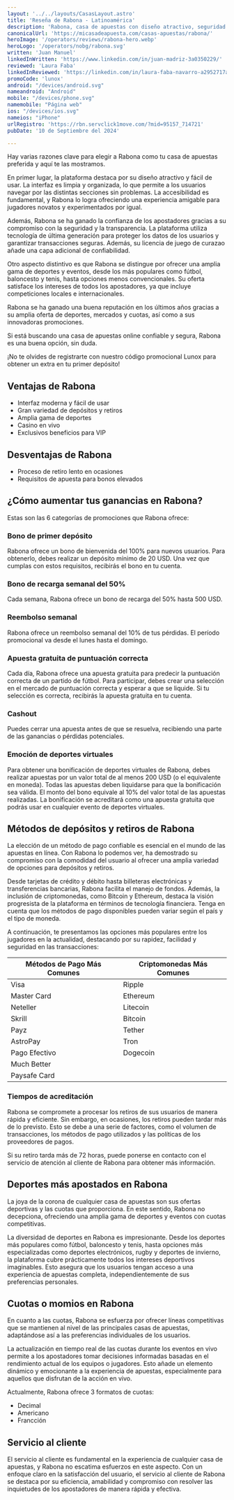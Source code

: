 ```yaml
---
layout: '../../layouts/CasasLayout.astro'
title: 'Reseña de Rabona - Latinoamérica'
description: 'Rabona, casa de apuestas con diseño atractivo, seguridad garantizada, amplia variedad de deportes y promociones innovadoras.'
canonicalUrl: 'https://micasadeapuesta.com/casas-apuestas/rabona/'
heroImage: '/operators/reviews/rabona-hero.webp'
heroLogo: '/operators/nobg/rabona.svg'
written: 'Juan Manuel'
linkedInWritten: 'https://www.linkedin.com/in/juan-madriz-3a0350229/'
reviewed: 'Laura Faba'
linkedInReviewed: 'https://linkedin.com/in/laura-faba-navarro-a2952717a/'
promoCode: 'lunox'
android: "/devices/android.svg"
nameandroid: "Android"
mobile: "/devices/phone.svg"
namemobile: "Página web"
ios: "/devices/ios.svg"
nameios: "iPhone"
urlRegistro: 'https://rbn.servclick1move.com/?mid=95157_714721'
pubDate: '10 de Septiembre del 2024'

---
```


<div class="prose">

Hay varias razones clave para elegir a Rabona como tu casa de apuestas preferida y aquí te las mostramos.

En primer lugar, la plataforma destaca por su diseño atractivo y fácil de usar. La interfaz es limpia y organizada, lo que permite a los usuarios navegar por las distintas secciones sin problemas. La accesibilidad es fundamental, y Rabona lo logra ofreciendo una experiencia amigable para jugadores novatos y experimentados por igual.

Además, Rabona se ha ganado la confianza de los apostadores gracias a su compromiso con la seguridad y la transparencia. La plataforma utiliza tecnología de última generación para proteger los datos de los usuarios y garantizar transacciones seguras. Además, su licencia de juego de curazao añade una capa adicional de confiabilidad.

Otro aspecto distintivo es que Rabona se distingue por ofrecer una amplia gama de deportes y eventos, desde los más populares como fútbol, baloncesto y tenis, hasta opciones menos convencionales. Su oferta satisface los intereses de todos los apostadores, ya que incluye competiciones locales e internacionales.

Rabona se ha ganado una buena reputación en los últimos años gracias a su amplia oferta de deportes, mercados y cuotas, así como a sus innovadoras promociones.

Si está buscando una casa de apuestas online confiable y segura, Rabona es una buena opción, sin duda.

¡No te olvides de registrarte con nuestro código promocional Lunox para obtener un extra en tu primer depósito!


<SportsGrid />

## Ventajas de Rabona

+ Interfaz moderna y fácil de usar
+ Gran variedad de depósitos y retiros
+ Amplia gama de deportes
+ Casino en vivo
+ Exclusivos beneficios para VIP

## Desventajas de Rabona

+ Proceso de retiro lento en ocasiones
+ Requisitos de apuesta para bonos elevados

## ¿Cómo aumentar tus ganancias en Rabona?


<PromoCodeBox promoCode={frontmatter.promoCode} />

Estas son las 6 categorías de promociones que Rabona ofrece:

### Bono de primer depósito

Rabona ofrece un bono de bienvenida del 100% para nuevos usuarios. Para obtenerlo, debes realizar un depósito mínimo de 20 USD. Una vez que cumplas con estos requisitos, recibirás el bono en tu cuenta.

### Bono de recarga semanal del 50%

Cada semana, Rabona ofrece un bono de recarga del 50% hasta 500 USD.

### Reembolso semanal

Rabona ofrece un reembolso semanal del 10% de tus pérdidas. El período promocional va desde el lunes hasta el domingo.

### Apuesta gratuita de puntuación correcta

Cada día, Rabona ofrece una apuesta gratuita para predecir la puntuación correcta de un partido de fútbol. Para participar, debes crear una selección en el mercado de puntuación correcta y esperar a que se liquide. Si tu selección es correcta, recibirás la apuesta gratuita en tu cuenta.

### Cashout

Puedes cerrar una apuesta antes de que se resuelva, recibiendo una parte de las ganancias o pérdidas potenciales.

### Emoción de deportes virtuales

Para obtener una bonificación de deportes virtuales de Rabona, debes realizar apuestas por un valor total de al menos 200 USD (o el equivalente en moneda). Todas las apuestas deben liquidarse para que la bonificación sea válida. El monto del bono equivale al 10% del valor total de las apuestas realizadas. La bonificación se acreditará como una apuesta gratuita que podrás usar en cualquier evento de deportes virtuales.

## Métodos de depósitos y retiros de Rabona

La elección de un método de pago confiable es esencial en el mundo de las apuestas en línea. Con Rabona lo podemos ver, ha demostrado su compromiso con la comodidad del usuario al ofrecer una amplia variedad de opciones para depósitos y retiros.

Desde tarjetas de crédito y débito hasta billeteras electrónicas y transferencias bancarias, Rabona facilita el manejo de fondos. Además, la inclusión de criptomonedas, como Bitcoin y Ethereum, destaca la visión progresista de la plataforma en términos de tecnología financiera. Tenga en cuenta que los métodos de pago disponibles pueden variar según el país y el tipo de moneda.

A continuación, te presentamos las opciones más populares entre los jugadores en la actualidad, destacando por su rapidez, facilidad y seguridad en las transacciones:

| Métodos de Pago Más Comunes | Criptomonedas Más Comunes |
|-----------------------------|---------------------------|
| Visa                        | Ripple                    |
| Master Card                 | Ethereum                  |
| Neteller                    | Litecoin                  |
| Skrill                      | Bitcoin                   |
| Payz                        | Tether                    |
| AstroPay                    | Tron                      |
| Pago Efectivo               | Dogecoin                  |
| Much Better                 |                           |
| Paysafe Card                |                           |


### Tiempos de acreditación

Rabona se compromete a procesar los retiros de sus usuarios de manera rápida y eficiente. Sin embargo, en ocasiones, los retiros pueden tardar más de lo previsto. Esto se debe a una serie de factores, como el volumen de transacciones, los métodos de pago utilizados y las políticas de los proveedores de pagos.

Si su retiro tarda más de 72 horas, puede ponerse en contacto con el servicio de atención al cliente de Rabona para obtener más información.

## Deportes más apostados en Rabona

La joya de la corona de cualquier casa de apuestas son sus ofertas deportivas y las cuotas que proporciona. En este sentido, Rabona no decepciona, ofreciendo una amplia gama de deportes y eventos con cuotas competitivas.

La diversidad de deportes en Rabona es impresionante. Desde los deportes más populares como fútbol, baloncesto y tenis, hasta opciones más especializadas como deportes electrónicos, rugby y deportes de invierno, la plataforma cubre prácticamente todos los intereses deportivos imaginables. Esto asegura que los usuarios tengan acceso a una experiencia de apuestas completa, independientemente de sus preferencias personales.

## Cuotas o momios en Rabona

En cuanto a las cuotas, Rabona se esfuerza por ofrecer líneas competitivas que se mantienen al nivel de las principales casas de apuestas, adaptándose así a las preferencias individuales de los usuarios.

La actualización en tiempo real de las cuotas durante los eventos en vivo permite a los apostadores tomar decisiones informadas basadas en el rendimiento actual de los equipos o jugadores. Esto añade un elemento dinámico y emocionante a la experiencia de apuestas, especialmente para aquellos que disfrutan de la acción en vivo.

Actualmente, Rabona ofrece 3 formatos de cuotas:

+ Decimal
+ Americano
+ Francción

## Servicio al cliente

El servicio al cliente es fundamental en la experiencia de cualquier casa de apuestas, y Rabona no escatima esfuerzos en este aspecto. Con un enfoque claro en la satisfacción del usuario, el servicio al cliente de Rabona se destaca por su eficiencia, amabilidad y compromiso con resolver las inquietudes de los apostadores de manera rápida y efectiva.

</div>